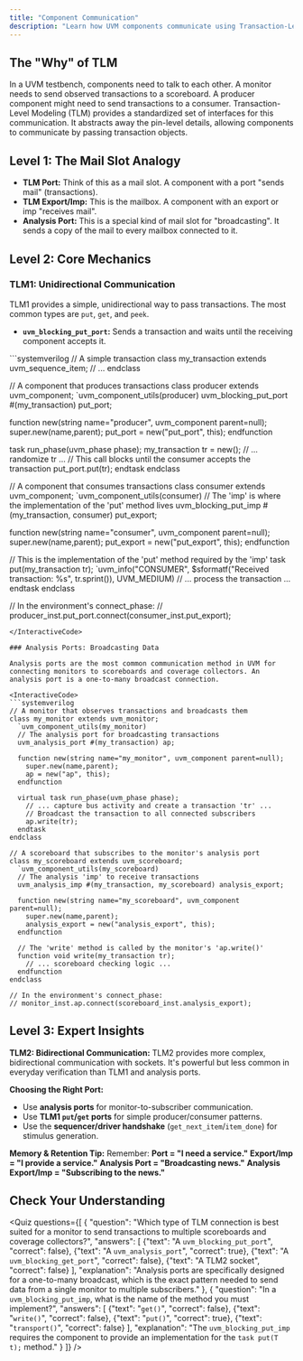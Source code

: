 ```yaml
---
title: "Component Communication"
description: "Learn how UVM components communicate using Transaction-Level Modeling (TLM), a high-level approach that enables interoperability and reuse."
---
```



## The "Why" of TLM

In a UVM testbench, components need to talk to each other. A monitor needs to send observed transactions to a scoreboard. A producer component might need to send transactions to a consumer. Transaction-Level Modeling (TLM) provides a standardized set of interfaces for this communication. It abstracts away the pin-level details, allowing components to communicate by passing transaction objects.

## Level 1: The Mail Slot Analogy

- **TLM Port:** Think of this as a mail slot. A component with a port "sends mail" (transactions).
- **TLM Export/Imp:** This is the <Link href="/curriculum/T2_Intermediate/I-SV-3_Functional_Coverage/mailboxes">mailbox</Link>. A component with an export or imp "receives mail".
- **Analysis Port:** This is a special kind of mail slot for "broadcasting". It sends a copy of the mail to every mailbox connected to it.

## Level 2: Core Mechanics

### TLM1: Unidirectional Communication

TLM1 provides a simple, unidirectional way to pass transactions. The most common types are `put`, `get`, and `peek`.

- **`uvm_blocking_put_port`:** Sends a transaction and waits until the receiving component accepts it.

<InteractiveCode>
```systemverilog
// A simple transaction
class my_transaction extends uvm_sequence_item;
  // ...
endclass

// A component that produces transactions
class producer extends uvm_component;
  `uvm_component_utils(producer)
  uvm_blocking_put_port #(my_transaction) put_port;

  function new(string name="producer", uvm_component parent=null);
    super.new(name,parent);
    put_port = new("put_port", this);
  endfunction

  task run_phase(uvm_phase phase);
    my_transaction tr = new();
    // ... randomize tr ...
    // This call blocks until the consumer accepts the transaction
    put_port.put(tr);
  endtask
endclass

// A component that consumes transactions
class consumer extends uvm_component;
  `uvm_component_utils(consumer)
  // The 'imp' is where the implementation of the 'put' method lives
  uvm_blocking_put_imp #(my_transaction, consumer) put_export;

  function new(string name="consumer", uvm_component parent=null);
    super.new(name,parent);
    put_export = new("put_export", this);
  endfunction

  // This is the implementation of the 'put' method required by the 'imp'
  task put(my_transaction tr);
    `uvm_info("CONSUMER", $sformatf("Received transaction: %s", tr.sprint()), UVM_MEDIUM)
    // ... process the transaction ...
  endtask
endclass

// In the environment's connect_phase:
// producer_inst.put_port.connect(consumer_inst.put_export);
```
</InteractiveCode>

### Analysis Ports: Broadcasting Data

Analysis ports are the most common communication method in UVM for connecting monitors to scoreboards and coverage collectors. An analysis port is a one-to-many broadcast connection.

<InteractiveCode>
```systemverilog
// A monitor that observes transactions and broadcasts them
class my_monitor extends uvm_monitor;
  `uvm_component_utils(my_monitor)
  // The analysis port for broadcasting transactions
  uvm_analysis_port #(my_transaction) ap;

  function new(string name="my_monitor", uvm_component parent=null);
    super.new(name,parent);
    ap = new("ap", this);
  endfunction

  virtual task run_phase(uvm_phase phase);
    // ... capture bus activity and create a transaction 'tr' ...
    // Broadcast the transaction to all connected subscribers
    ap.write(tr);
  endtask
endclass

// A scoreboard that subscribes to the monitor's analysis port
class my_scoreboard extends uvm_scoreboard;
  `uvm_component_utils(my_scoreboard)
  // The analysis 'imp' to receive transactions
  uvm_analysis_imp #(my_transaction, my_scoreboard) analysis_export;

  function new(string name="my_scoreboard", uvm_component parent=null);
    super.new(name,parent);
    analysis_export = new("analysis_export", this);
  endfunction

  // The 'write' method is called by the monitor's 'ap.write()'
  function void write(my_transaction tr);
    // ... scoreboard checking logic ...
  endfunction
endclass

// In the environment's connect_phase:
// monitor_inst.ap.connect(scoreboard_inst.analysis_export);
```
</InteractiveCode>

<UvmComponentRelationshipVisualizer />

## Level 3: Expert Insights

**TLM2: Bidirectional Communication:** TLM2 provides more complex, bidirectional communication with sockets. It's powerful but less common in everyday verification than TLM1 and analysis ports.

**Choosing the Right Port:**
- Use **analysis ports** for monitor-to-subscriber communication.
- Use **TLM1 `put`/`get` ports** for simple producer/consumer patterns.
- Use the **sequencer/driver handshake** (`get_next_item`/`item_done`) for stimulus generation.

**Memory & Retention Tip:** Remember: **Port = "I need a service."** **Export/Imp = "I provide a service."** **Analysis Port = "Broadcasting news."** **Analysis Export/Imp = "Subscribing to the news."**

## Check Your Understanding

<Quiz questions={[
    {
      "question": "Which type of TLM connection is best suited for a monitor to send transactions to multiple scoreboards and coverage collectors?",
      "answers": [
        {"text": "A `uvm_blocking_put_port`", "correct": false},
        {"text": "A `uvm_analysis_port`", "correct": true},
        {"text": "A `uvm_blocking_get_port`", "correct": false},
        {"text": "A TLM2 socket", "correct": false}
      ],
      "explanation": "Analysis ports are specifically designed for a one-to-many broadcast, which is the exact pattern needed to send data from a single monitor to multiple subscribers."
    },
    {
      "question": "In a `uvm_blocking_put_imp`, what is the name of the method you must implement?",
      "answers": [
        {"text": "`get()`", "correct": false},
        {"text": "`write()`", "correct": false},
        {"text": "`put()`", "correct": true},
        {"text": "`transport()`", "correct": false}
      ],
      "explanation": "The `uvm_blocking_put_imp` requires the component to provide an implementation for the `task put(T t);` method."
    }
  ]} />
